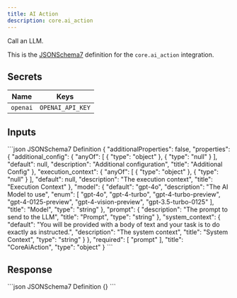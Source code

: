 ```yaml
---
title: AI Action
description: core.ai_action
---
```


Call an LLM.

This is the [JSONSchema7](https://json-schema.org/draft-07/json-schema-release-notes) definition for the `core.ai_action` integration.


## Secrets
| Name | Keys |
| --- | --- |
| `openai` | `OPENAI_API_KEY` |

## Inputs

<CodeGroup>
```json JSONSchema7 Definition
{
    "additionalProperties": false,
    "properties": {
        "additional_config": {
            "anyOf": [
                {
                    "type": "object"
                },
                {
                    "type": "null"
                }
            ],
            "default": null,
            "description": "Additional configuration",
            "title": "Additional Config"
        },
        "execution_context": {
            "anyOf": [
                {
                    "type": "object"
                },
                {
                    "type": "null"
                }
            ],
            "default": null,
            "description": "The execution context",
            "title": "Execution Context"
        },
        "model": {
            "default": "gpt-4o",
            "description": "The AI Model to use",
            "enum": [
                "gpt-4o",
                "gpt-4-turbo",
                "gpt-4-turbo-preview",
                "gpt-4-0125-preview",
                "gpt-4-vision-preview",
                "gpt-3.5-turbo-0125"
            ],
            "title": "Model",
            "type": "string"
        },
        "prompt": {
            "description": "The prompt to send to the LLM",
            "title": "Prompt",
            "type": "string"
        },
        "system_context": {
            "default": "You will be provided with a body of text and your task is to do exactly as instructed.",
            "description": "The system context",
            "title": "System Context",
            "type": "string"
        }
    },
    "required": [
        "prompt"
    ],
    "title": "CoreAiAction",
    "type": "object"
}
```

</CodeGroup>

## Response

<CodeGroup>
```json JSONSchema7 Definition
{}
```

</CodeGroup>
